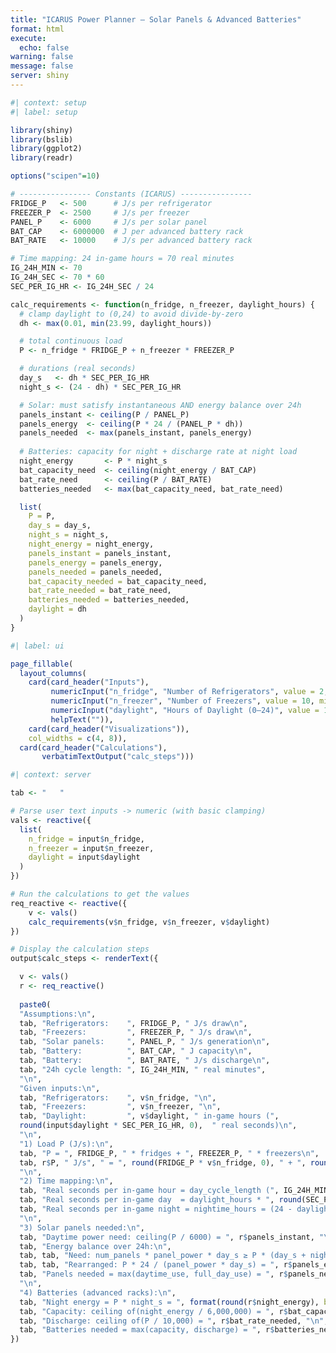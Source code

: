 ```yaml
---
title: "ICARUS Power Planner — Solar Panels & Advanced Batteries"
format: html
execute:
  echo: false
warning: false
message: false
server: shiny
---
```


```r
#| context: setup
#| label: setup

library(shiny)
library(bslib)
library(ggplot2)
library(readr)

options("scipen"=10) 

# ---------------- Constants (ICARUS) ----------------
FRIDGE_P   <- 500      # J/s per refrigerator
FREEZER_P  <- 2500     # J/s per freezer
PANEL_P    <- 6000     # J/s per solar panel
BAT_CAP    <- 6000000  # J per advanced battery rack
BAT_RATE   <- 10000    # J/s per advanced battery rack

# Time mapping: 24 in-game hours = 70 real minutes
IG_24H_MIN <- 70
IG_24H_SEC <- 70 * 60
SEC_PER_IG_HR <- IG_24H_SEC / 24

calc_requirements <- function(n_fridge, n_freezer, daylight_hours) {
  # clamp daylight to (0,24) to avoid divide-by-zero
  dh <- max(0.01, min(23.99, daylight_hours))

  # total continuous load
  P <- n_fridge * FRIDGE_P + n_freezer * FREEZER_P

  # durations (real seconds)
  day_s   <- dh * SEC_PER_IG_HR
  night_s <- (24 - dh) * SEC_PER_IG_HR

  # Solar: must satisfy instantaneous AND energy balance over 24h
  panels_instant <- ceiling(P / PANEL_P)
  panels_energy  <- ceiling(P * 24 / (PANEL_P * dh))
  panels_needed  <- max(panels_instant, panels_energy)
  
  # Batteries: capacity for night + discharge rate at night load
  night_energy       <- P * night_s
  bat_capacity_need  <- ceiling(night_energy / BAT_CAP)
  bat_rate_need      <- ceiling(P / BAT_RATE)
  batteries_needed   <- max(bat_capacity_need, bat_rate_need)

  list(
    P = P,
    day_s = day_s,
    night_s = night_s,
    night_energy = night_energy,
    panels_instant = panels_instant,
    panels_energy = panels_energy,
    panels_needed = panels_needed,
    bat_capacity_needed = bat_capacity_need,
    bat_rate_needed = bat_rate_need,
    batteries_needed = batteries_needed,
    daylight = dh
  )
}
```

```r
#| label: ui

page_fillable(
  layout_columns(
    card(card_header("Inputs"),
         numericInput("n_fridge", "Number of Refrigerators", value = 2, min = 0, step = 1),
         numericInput("n_freezer", "Number of Freezers", value = 10, min = 0, step = 1),
         numericInput("daylight", "Hours of Daylight (0–24)", value = 11, min = 1, max = 23, step = 0.5),
         helpText("")),
    card(card_header("Visualizations")),
    col_widths = c(4, 8)),
  card(card_header("Calculations"),
       verbatimTextOutput("calc_steps")))
```


```r
#| context: server

tab <- "   "

# Parse user text inputs -> numeric (with basic clamping)
vals <- reactive({
  list(
    n_fridge = input$n_fridge,
    n_freezer = input$n_freezer,
    daylight = input$daylight
  )
})

# Run the calculations to get the values
req_reactive <- reactive({
    v <- vals()
    calc_requirements(v$n_fridge, v$n_freezer, v$daylight)
})

# Display the calculation steps
output$calc_steps <- renderText({

  v <- vals()
  r <- req_reactive()
  
  paste0(
  "Assumptions:\n",
  tab, "Refrigerators:    ", FRIDGE_P, " J/s draw\n",
  tab, "Freezers:         ", FREEZER_P, " J/s draw\n", 
  tab, "Solar panels:     ", PANEL_P, " J/s generation\n",
  tab, "Battery:          ", BAT_CAP, " J capacity\n",
  tab, "Battery:          ", BAT_RATE, " J/s discharge\n",
  tab, "24h cycle length: ", IG_24H_MIN, " real minutes",
  "\n",
  "Given inputs:\n",
  tab, "Refrigerators:    ", v$n_fridge, "\n",
  tab, "Freezers:         ", v$n_freezer, "\n",
  tab, "Daylight:         ", v$daylight, " in-game hours (",
  round(input$daylight * SEC_PER_IG_HR, 0),  " real seconds)\n",
  "\n",
  "1) Load P (J/s):\n",
  tab, "P = ", FRIDGE_P, " * fridges + ", FREEZER_P, " * freezers\n",
  tab, r$P, " J/s", " = ", round(FRIDGE_P * v$n_fridge, 0), " + ", round(FREEZER_P, 0) * v$n_freezer, "\n",
  "\n",
  "2) Time mapping:\n",
  tab, "Real seconds per in-game hour = day_cycle_length (", IG_24H_MIN, " min) * 60 seconds / 24 hours ≈ ", round(SEC_PER_IG_HR, 0), "s\n",
  tab, "Real seconds per in-game day  = daylight_hours * ", round(SEC_PER_IG_HR, 0), " = ", round(r$day_s, 0), " s\n",
  tab, "Real seconds per in-game night = nightime_hours = (24 - daylight_hours) * ", round(SEC_PER_IG_HR, 0), " = ", round(r$night_s, 0), " s\n",
  "\n",
  "3) Solar panels needed:\n",
  tab, "Daytime power need: ceiling(P / 6000) = ", r$panels_instant, "\n",
  tab, "Energy balance over 24h:\n",
  tab, tab, "Need: num_panels * panel_power * day_s ≥ P * (day_s + night_s) = P * 24 * SEC_PER_IG_HR\n",
  tab, tab, "Rearranged: P * 24 / (panel_power * day_s) = ", r$panels_energy, "\n",
  tab, "Panels needed = max(daytime_use, full_day_use) = ", r$panels_needed, "\n",
  "\n",
  "4) Batteries (advanced racks):\n",
  tab, "Night energy = P * night_s = ", format(round(r$night_energy), big.mark=","), " J\n",
  tab, "Capacity: ceiling of(night_energy / 6,000,000) = ", r$bat_capacity_needed, "\n",
  tab, "Discharge: ceiling of(P / 10,000) = ", r$bat_rate_needed, "\n",
  tab, "Batteries needed = max(capacity, discharge) = ", r$batteries_needed, "\n")
})
```
